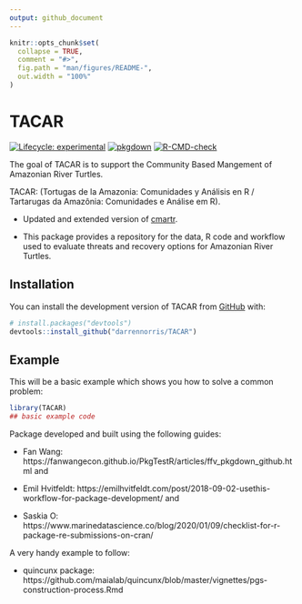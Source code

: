 ```yaml
---
output: github_document
---
```


<!-- README.md is generated from README.Rmd. Please edit that file -->

```r
knitr::opts_chunk$set(
  collapse = TRUE,
  comment = "#>",
  fig.path = "man/figures/README-",
  out.width = "100%"
)
```

# TACAR

<!-- badges: start -->
[![Lifecycle: experimental](https://img.shields.io/badge/lifecycle-experimental-orange.svg)](https://lifecycle.r-lib.org/articles/stages.html#experimental)
[![pkgdown](https://github.com/darrennorris/TACAR/actions/workflows/pkgdown.yaml/badge.svg)](https://github.com/darrennorris/TACAR/actions/workflows/pkgdown.yaml)
[![R-CMD-check](https://github.com/darrennorris/TACAR/actions/workflows/R-CMD-check.yaml/badge.svg)](https://github.com/darrennorris/TACAR/actions/workflows/R-CMD-check.yaml)
<!-- badges: end -->

The goal of TACAR is to support the Community Based Mangement of Amazonian River Turtles. 

TACAR: (Tortugas de la Amazonia: Comunidades y Análisis en R / Tartarugas da Amazônia: Comunidades e Análise em R).

 - Updated and extended version of [cmartr](https://github.com/darrennorris/cmartr).

 - This package provides a repository for the data, R code and workflow used to 
evaluate threats and recovery options for Amazonian River Turtles.


## Installation

You can install the development version of TACAR from [GitHub](https://github.com/) with:

``` r
# install.packages("devtools")
devtools::install_github("darrennorris/TACAR")
```

## Example

This will be a basic example which shows you how to solve a common problem:

```r
library(TACAR)
## basic example code 
```

Package developed and built using the following guides:

 * Fan Wang: https://fanwangecon.github.io/PkgTestR/articles/ffv_pkgdown_github.html
and

 * Emil Hvitfeldt: https://emilhvitfeldt.com/post/2018-09-02-usethis-workflow-for-package-development/
and

 * Saskia O: https://www.marinedatascience.co/blog/2020/01/09/checklist-for-r-package-re-submissions-on-cran/

A very handy example to follow:

 * quincunx package: https://github.com/maialab/quincunx/blob/master/vignettes/pgs-construction-process.Rmd
